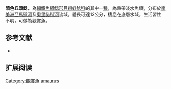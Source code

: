 {{Speciesbox
| name = 暗色丘頭鯰
| status = NE
| status_system = IUCN3.1
| image = 
| image_width = 250px
| genus = Bunocephalus
| species = amaurus
| authority = [[Eigenmann|Eigenmann]], 1912
| synonyms = *''Bunocephalus amaurus '',Eigenmann, 1910 
*''Dysichthys amaurus '',Eigenmann, 1912 
*''Dysichthys coracoideus amaurus '',Eigenmann, 1912 
}}
'''暗色丘頭鯰'''，為[[輻鰭魚綱|輻鰭魚綱]][[鯰形目|鯰形目]][[蝌蚪鯰科|蝌蚪鯰科]]的其中一[[種|種]]，為熱帶淡水魚類，分布於[[南美洲|南美洲]][[亞馬遜河|亞馬遜河]]及[[奧里諾科河|奧里諾科河]]流域，體長可達12公分，棲息在底層水域，生活習性不明，可做為觀賞魚。
==参考文献==
*{{FishBase_species|genus=Bunocephalus|species=amaurus|year=2015|month=4}}

== 扩展阅读 ==
{{refbegin}}
{{wikispecies-inline|Bunocephalus amaurus|暗色丘頭鯰}}
{{refend}}
{{Taxonbar|from=Q3768612}}

[[Category:觀賞魚|Category:觀賞魚]]
[[Category:丘頭鯰屬|amaurus]]